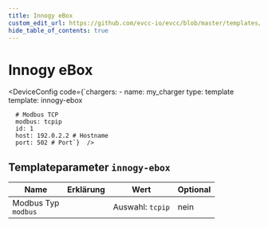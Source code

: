 ```yaml
---
title: Innogy eBox
custom_edit_url: https://github.com/evcc-io/evcc/blob/master/templates/definition/charger/innogy-ebox.yaml
hide_table_of_contents: true
---
```



# Innogy eBox

<div className="device-detail-container">
  <div className="device-detail-content">
    <DeviceFeatures features="mA,sponsorship" />

<DeviceConfig code={`chargers:
    - name: my_charger
      type: template
      template: innogy-ebox
      
      # Modbus TCP
      modbus: tcpip
      id: 1
      host: 192.0.2.2 # Hostname
      port: 502 # Port`}  />
  </div>
  <div className="device-detail-icon">
    <evcc-icon
      type="charger"
      name="innogy-ebox"
      size="400px"
      alt="Innogy eBox"
      className="device-detail-icon-img"
    ></evcc-icon>
  </div>
</div>

## Templateparameter `innogy-ebox`

| Name | Erklärung | Wert | Optional |
|-----------|-----------|------|----------|
| Modbus Typ<br/>`modbus` |  | Auswahl: `tcpip` | nein |

<SponsorshipRequired />


